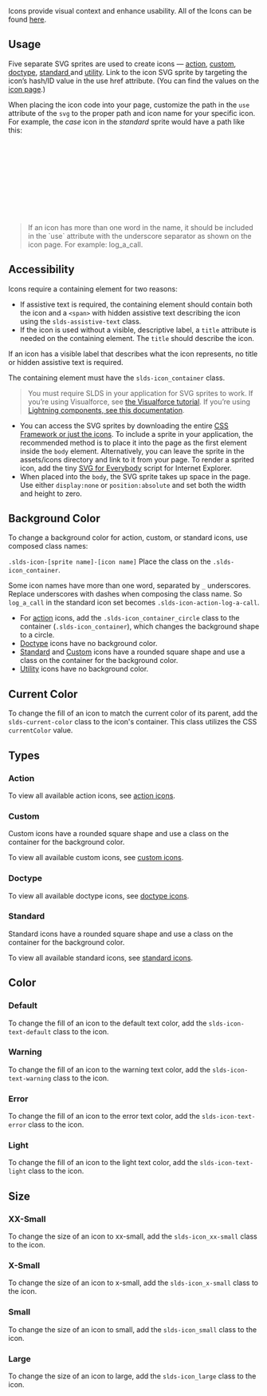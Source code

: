 
<div className="doc lead">
  Icons provide visual context and enhance usability. All of the Icons can be found <a href="/icons">here</a>.
</div>

<Example title="Base Default">
  <CodeView>
    <UtilityIcon className="slds-icon-text-default" />
  </CodeView>
</Example>

## Usage

Five separate SVG sprites are used to create icons — [action](/icons/#action), [custom](/icons/#custom), [doctype](/icons/#doctype), [standard ](/icons/#standard) and [utility](/icons/#utility). Link to the icon SVG sprite by targeting the icon’s hash/ID value in the use href attribute. (You can find the values on the [icon page](/icons/).)

When placing the icon code into your page, customize the path in the `use` attribute of the `svg` to the proper path and icon name for your specific icon. For example, the _case_ icon in the _standard_ sprite would have a path like this:

<CodeBlock toggleCode={false}>
  <svg aria-hidden="true" className="slds-icon" title="when needed">
    <use xlinkHref="/assets/icons/standard-sprite/svg/symbols.svg#case"></use>
  </svg>
</CodeBlock>

<Blockquote type="note" header="Note">
If an icon has more than one word in the name, it should be included in the `use` attribute with the underscore separator as shown on the icon page. For example: log_a_call.
</Blockquote>

## Accessibility

Icons require a containing element for two reasons:

* If assistive text is required, the containing element should contain both the icon and a `<span>` with hidden assistive text describing the icon using the `slds-assistive-text` class.
* If the icon is used without a visible, descriptive label, a `title` attribute is needed on the containing element. The `title` should describe the icon.

If an icon has a visible label that describes what the icon represents, no title or hidden assistive text is required.

The containing element must have the `slds-icon_container` class.

<Blockquote type="note" header="Note">
You must require SLDS in your application for SVG sprites to work. If you’re using Visualforce, see <a href="/platforms/visualforce">the Visualforce tutorial</a>. If you’re using <a href="/platforms/lightning">Lightning components, see this documentation</a>.
</Blockquote>

* You can access the SVG sprites by downloading the entire [CSS Framework or just the icons](/downloads). To include a sprite in your application, the recommended method is to place it into the page as the first element inside the `body` element. Alternatively, you can leave the sprite in the assets/icons directory and link to it from your page. To render a sprited icon, add the tiny [SVG for Everybody](https://github.com/jonathantneal/svg4everybody) script for Internet Explorer.
* When placed into the `body`, the SVG sprite takes up space in the page. Use either `display:none` or `position:absolute` and set both the width and height to zero.

## Background Color

To change a background color for action, custom, or standard icons, use composed class names:

<code className="docs">.slds-icon-[sprite name]-[icon name]</code>
Place the class on the `.slds-icon_container`.

<CodeBlock toggleCode={false}>
  <div className="slds-icon_container slds-icon-standard-account">
  </div>
</CodeBlock>

Some icon names have more than one word, separated by `_` underscores. Replace underscores with dashes when composing the class name. So `log_a_call` in the standard icon set becomes `.slds-icon-action-log-a-call`.

- For [action](/components/icons?variant=action) icons, add the `.slds-icon_container_circle` class to the container (`.slds-icon_container`), which changes the background shape to a circle.
- [Doctype](/components/icons?variant=doctype) icons have no background color.
- [Standard](/components/icons?variant=standard) and [Custom](/components/icons?variant=custom) icons have a rounded square shape and use a class on the container for the background color.
- [Utility](/components/icons?variant=base) icons have no background color.

## Current Color

To change the fill of an icon to match the current color of its parent, add the `slds-current-color` class to the icon's container. This class utilizes the CSS `currentColor` value.

<Example title="Current Color">
  <CodeView>
    <UtilityIcon containerClassName="slds-current-color" />
  </CodeView>
</Example>

## Types

### Action

To view all available action icons, see [action icons](/icons/#action).

<Example title="Action">
  <CodeView>
    <ActionIcon />
  </CodeView>
</Example>

### Custom

Custom icons have a rounded square shape and use a class on the container for the background color.

To view all available custom icons, see [custom icons](/icons/#custom).

<Example title="Custom">
  <CodeView>
    <CustomIcon />
  </CodeView>
</Example>

### Doctype

To view all available doctype icons, see [doctype icons](/icons/#doctype).

<Example title="Doctype">
  <CodeView>
    <DoctypeIcon />
  </CodeView>
</Example>

### Standard

Standard icons have a rounded square shape and use a class on the container for the background color.

To view all available standard icons, see [standard icons](/icons/#standard).

<Example title="Standard">
  <CodeView>
    <StandardIcon />
  </CodeView>
</Example>

## Color

### Default

To change the fill of an icon to the default text color, add the `slds-icon-text-default` class to the icon.

<Example title="Utility Default">
  <CodeView>
    <UtilityIcon className="slds-icon-text-default" />
  </CodeView>
</Example>

### Warning

To change the fill of an icon to the warning text color, add the `slds-icon-text-warning` class to the icon.

<Example title="Utility Warning">
  <CodeView>
    <UtilityIcon className="slds-icon-text-warning" />
  </CodeView>
</Example>

### Error

To change the fill of an icon to the error text color, add the `slds-icon-text-error` class to the icon.

<Example title="Utility Error">
  <CodeView>
    <UtilityIcon className="slds-icon-text-error" />
  </CodeView>
</Example>

### Light

To change the fill of an icon to the light text color, add the `slds-icon-text-light` class to the icon.

<Example title="Utility Light">
  <CodeView>
    <UtilityIcon className="slds-icon-text-light" />
  </CodeView>
</Example>

## Size

### XX-Small

To change the size of an icon to xx-small, add the `slds-icon_xx-small` class to the icon.

<Example title="Utility XX-Small">
  <CodeView>
    <UtilityIcon className="slds-icon-text-default slds-icon_xx-small" />
  </CodeView>
</Example>

### X-Small

To change the size of an icon to x-small, add the `slds-icon_x-small` class to the icon.

<Example title="Utility X-Small">
  <CodeView>
    <UtilityIcon className="slds-icon-text-default slds-icon_x-small" />
  </CodeView>
</Example>

### Small

To change the size of an icon to small, add the `slds-icon_small` class to the icon.

<Example title="Utility Small">
  <CodeView>
    <UtilityIcon className="slds-icon-text-default slds-icon_small" />
  </CodeView>
</Example>

### Large

To change the size of an icon to large, add the `slds-icon_large` class to the icon.

<Example title="Utility Large">
  <CodeView>
    <UtilityIcon className="slds-icon-text-default slds-icon_large" />
  </CodeView>
</Example>

